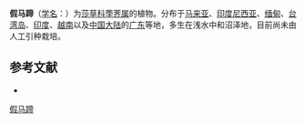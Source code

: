 {{Speciesbox
| name = 假马蹄
| status = 
| status_system = 
| image =
| genus = Heleocharis
| species = ochrostachys
| authority = Steud.
}}

'''假马蹄'''（[[学名|学名]]：{{lang|la|''Heleocharis ochrostachys''}}）为[[莎草科|莎草科]][[荸荠属|荸荠属]]的植物。分布于[[马来亚|马来亚]]、[[印度尼西亚|印度尼西亚]]、[[缅甸|缅甸]]、[[台湾岛|台湾岛]]、[[印度|印度]]、[[越南|越南]]以及[[中国大陆|中国大陆]]的[[广东|广东]]等地，多生在浅水中和沼泽地，目前尚未由人工引种栽培。

== 参考文献 ==
<div class="references-small">
* {{cite web| url =http://www.bioinfo.cn/db05/KmzwSpecies.php?action=view&id=6922| title =假马蹄| work =《中国高等植物数据库全库》| publisher =中国科学院微生物研究所| author =昆明植物研究所| accessdate =2009-02-24| deadurl =yes| archiveurl =https://web.archive.org/web/20160305024753/http://www.bioinfo.cn/db05/KmzwSpecies.php?action=view&id=6922| archivedate =2016-03-05}}
</div>
{{Taxonbar|from=Q10888755}}

[[Category:荸荠属|假马蹄]]


{{植物小作品}}